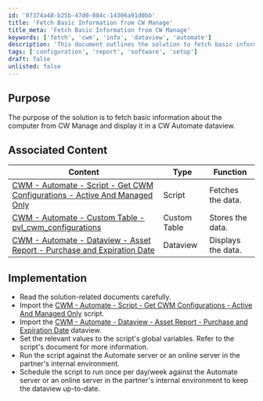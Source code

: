 ```yaml
---
id: '07374a48-b25b-47d0-884c-14306a91d0bb'
title: 'Fetch Basic Information from CW Manage'
title_meta: 'Fetch Basic Information from CW Manage'
keywords: ['fetch', 'cwm', 'info', 'dataview', 'automate']
description: 'This document outlines the solution to fetch basic information about the computer from CW Manage and display it in a CW Automate dataview. It includes implementation steps and associated content for successful execution.'
tags: ['configuration', 'report', 'software', 'setup']
draft: false
unlisted: false
---
```

## Purpose

The purpose of the solution is to fetch basic information about the computer from CW Manage and display it in a CW Automate dataview.

## Associated Content

| Content                                                                                                                                         | Type         | Function            |
|-------------------------------------------------------------------------------------------------------------------------------------------------|--------------|---------------------|
| [CWM - Automate - Script - Get CWM Configurations - Active And Managed Only](https://proval.itglue.com/DOC-5078775-13403824)                  | Script       | Fetches the data.   |
| [CWM - Automate - Custom Table - pvl_cwm_configurations](https://proval.itglue.com/DOC-5078775-13403881)                                   | Custom Table | Stores the data.    |
| [CWM - Automate - Dataview - Asset Report - Purchase and Expiration Date](https://proval.itglue.com/DOC-5078775-13403823)                    | Dataview     | Displays the data.   |

## Implementation

- Read the solution-related documents carefully.
- Import the [CWM - Automate - Script - Get CWM Configurations - Active And Managed Only](https://proval.itglue.com/DOC-5078775-13403824) script.
- Import the [CWM - Automate - Dataview - Asset Report - Purchase and Expiration Date](https://proval.itglue.com/DOC-5078775-13403823) dataview.
- Set the relevant values to the script's global variables. Refer to the script's document for more information.
- Run the script against the Automate server or an online server in the partner's internal environment.
- Schedule the script to run once per day/week against the Automate server or an online server in the partner's internal environment to keep the dataview up-to-date.












